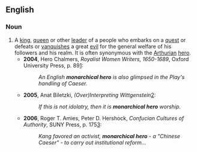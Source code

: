 ==English==

===Noun===
{{en-noun|monarchical heroes}}

# A [[king]], [[queen]] or other [[leader]] of a people who embarks on a [[quest]] or defeats or [[vanquish]]es a great [[evil]] for the general welfare of his followers and his realm. It is often synonymous with the [[Arthurian]] [[hero]].
#* '''2004''', Hero Chalmers, ''Royalist Women Writers, 1650-1689'', Oxford University Press, p. 89[http://books.google.com/books?id=waOLyhOL8VAC&pg=PA89&lpg=PA89&dq=%22monarchical+hero%22&source=web&ots=nWQTVJCar0&sig=6wuiY6XgEdUX4rmORxeMnFbZLy8]:
#*: ''An English '''monarchical hero''' is also glimpsed in the Play's handling of Caeser.''
#* '''2005''', Anat Biletzki, ''(Over)Interpreting Wittgenstein''[http://wab.aksis.uib.no/wab_contrib-ba2.page]:
#*: ''If this is not idolatry, then it is '''monarchical hero''' worship.''
#* '''2006''', Roger T. Amies, Peter D. Hershock, ''Confucian Cultures of Authority'', SUNY Press, p. 175[http://books.google.com/books?id=5E9ftcqFEIsC&dq=%22monarchical+hero%22]:
#*: ''Kang favored an activist, '''monarchical hero''' - a "Chinese Caeser" - to carry out institutional reform...''
